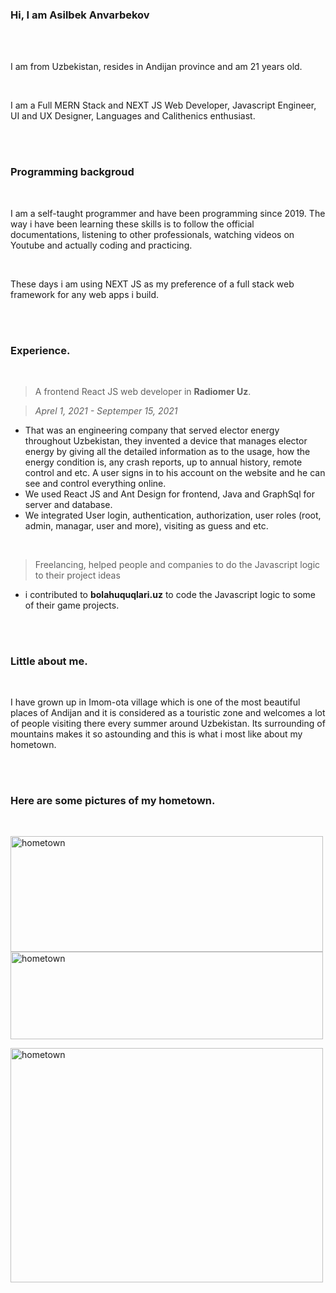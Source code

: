 ### Hi, I am Asilbek Anvarbekov

<br />
<br />

I am from Uzbekistan, resides in Andijan province and am 21 years old.

<br />

I am a Full MERN Stack and NEXT JS Web Developer, Javascript Engineer, UI and UX Designer, Languages and Calithenics enthusiast.

<br />
<br />

### Programming backgroud

<br />

I am a self-taught programmer and have been programming since 2019. The way i have been learning these skills is to follow the official documentations, listening to other professionals, watching videos on Youtube and actually coding and practicing.

<br />

These days i am using NEXT JS as my preference of a full stack web framework for any web apps i build.

<br />
<br />

### Experience.

<br />

> A frontend React JS web developer in **Radiomer Uz**.

> _Aprel 1, 2021 - Septemper 15, 2021_

- That was an engineering company that served elector energy throughout Uzbekistan, they invented a device that manages elector energy by giving all the detailed information as to the usage, how the energy condition is, any crash reports, up to annual history, remote control and etc. A user signs in to his account on the website and he can see and control everything online.
- We used React JS and Ant Design for frontend, Java and GraphSql for server and database.
- We integrated User login, authentication, authorization, user roles (root, admin, managar, user and more), visiting as guess and etc.

<br />

> Freelancing, helped people and companies to do the Javascript logic to their project ideas

- i contributed to **bolahuquqlari.uz** to code the Javascript logic to some of their game projects.

<br />
<br />

### Little about me.

<br />

I have grown up in Imom-ota village which is one of the most beautiful places
of Andijan and it is considered as a touristic zone and welcomes a lot of
people visiting there every summer around Uzbekistan. Its surrounding of
mountains makes it so astounding and this is what i most like about my
hometown.

<br />
<br />

### Here are some pictures of my hometown.

<br />

<Image
  src='/assets/about/first-snow-2021.jpg'
  placeholder='blur'
  blurDataURL='/assets/about/first-snow-2021.jpg'
  width='500'
  height='185'
  quality='50'
  layout='responsive'
  alt='hometown'
/>
<Image
  src='/assets/about/garden-long.jpg'
  placeholder='blur'
  blurDataURL='/assets/about/garden-long.jpg'
  width='500'
  height='140'
  layout='responsive'
  quality='50'
  alt='hometown'
/>

<Image
  src='/assets/about/mountain.jpg'
  placeholder='blur'
  blurDataURL='/assets/about/mountain.jpg'
  width='500'
  height='375'
  layout='responsive'
  quality='50'
  alt='hometown'
/>
